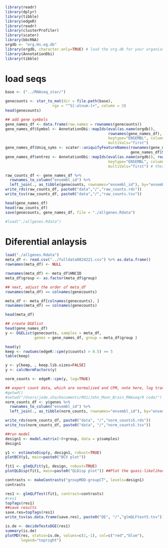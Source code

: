 ```r
library(readr)
library(dplyr)
library(tibble)
library(edgeR)
library(readr)
library(clusterProfiler)
library(scater)
library(bbcRNA)
orgdb <- "org.Hs.eg.db" 
library(orgdb, character.only=TRUE) # load the org.db for your organism
library(AnnotationDbi)
library(tibble)
```


# load seqs
```r
base <- ("../RNAseq_star/")

genecounts <- star_to_mat(dir = file.path(base), 
                     rgx = "^S[:alnum:]+", column = 3)
head(genecounts)

## add gene symbols
gene_names_df <- data.frame(row.names = rownames(genecounts))
gene_names_df$Symbol <- AnnotationDbi::mapIds(eval(as.name(orgdb)), 
                                              rownames(gene_names_df), 
                                              keytype="ENSEMBL", column="SYMBOL", 
                                              multiVals="first")
gene_names_df$Uniq_syms <- scater::uniquifyFeatureNames(rownames(gene_names_df),
                                                        gene_names_df$Symbol)
gene_names_df$entrez <- AnnotationDbi::mapIds(eval(as.name(orgdb)), rownames(gene_names_df), 
                                              keytype="ENSEMBL", column="ENTREZID", 
                                              multiVals="first") # there are duplicates in here.

raw_counts_df <- gene_names_df %>% 
  rownames_to_column("ensembl_id") %>% 
  left_join(., as_tibble(genecounts, rownames="ensembl_id"), by="ensembl_id") 
write_rds(raw_counts_df, paste0("data","/","raw_counts.rds"))
write_tsv(raw_counts_df, paste0("data","/","raw_counts.tsv"))

head(gene_names_df)
head(raw_counts_df)
save(genecounts, gene_names_df, file = "./allgenes.Rdata")

#load("./allgenes.Rdata")
```

# Diferential anlaysis
```r
load("./allgenes.Rdata")
meta_df <- read.csv("../fulldata0824221.csv") %>% as.data.frame()
rownames(meta_df) <- NULL

rownames(meta_df) <- meta_df$HNCID
meta_df$group <- as.factor(meta_df$group)

## next, adjust the order of meta_df
rownames(meta_df) == colnames(genecounts)

meta_df <- meta_df[colnames(genecounts), ]
rownames(meta_df) == colnames(genecounts)

head(meta_df)

## create DGElist
head(gene_names_df)
y <- DGEList(genecounts, samples = meta_df, 
             genes = gene_names_df, group = meta_df$group ) 

head(y)
keep <- rowSums(edgeR::cpm(y$counts) > 0.5) >= 5
table(keep) 

y <- y[keep, , keep.lib.sizes=FALSE]
y <- calcNormFactors(y)

norm_counts <- edgeR::cpm(y, log=TRUE)

## export count data, which are normalized and CPM, note here, log transformation is log2 based. 
#getwd()
#setwd("/Users/jade.sha/Documents/RO1/John_Mann_Brain_RNAseq/R code/")
norm_counts_df <- y$genes %>% 
  rownames_to_column("ensembl_id") %>% 
  left_join(., as_tibble(norm_counts, rownames="ensembl_id"), by="ensembl_id") 

write_rds(norm_counts_df, paste0("data", "/","norm_counts5.rds"))
write_tsv(norm_counts_df, paste0("data", "/","norm_counts5.tsv"))

##run model
design1 <- model.matrix(~0+group, data = y$samples)
design1

y1 <- estimateDisp(y, design1, robust=TRUE)
plotBCV(y1, main=paste0("BCV plot"))

fit1 <- glmQLFit(y1, design, robust=TRUE)
plotQLDisp(fit1, main=paste0("QLDisp plot")) ##Plot the quasi-likelihood dispersion

contrasts <- makeContrasts("groupMDD-groupCT", levels=design1)
contrasts

res1 <- glmQLFTest(fit1, contrast=contrasts)
#res1
topTags(res1)
##save results
save.res=topTags(res1)
write_tsv(as.data.frame(save.res), paste0("DE", "/","glmQLFtest5.tsv"))

is.de <- decideTestsDGE(res1)
summary(is.de)
plotMD(res, status=is.de, values=c(1,-1), col=c("red","blue"),
       legend="topright")

```




